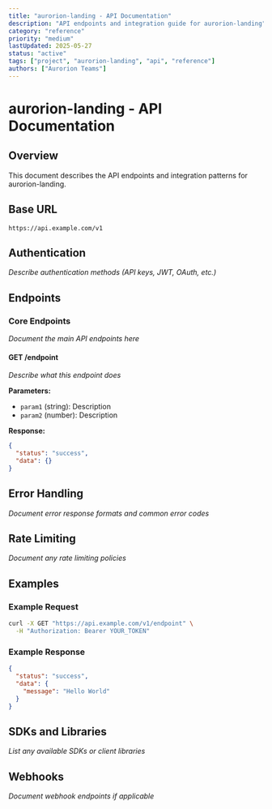 ```yaml
---
title: "aurorion-landing - API Documentation"
description: "API endpoints and integration guide for aurorion-landing"
category: "reference"
priority: "medium"
lastUpdated: 2025-05-27
status: "active"
tags: ["project", "aurorion-landing", "api", "reference"]
authors: ["Aurorion Teams"]
---
```


# aurorion-landing - API Documentation

## Overview

This document describes the API endpoints and integration patterns for aurorion-landing.

## Base URL

```
https://api.example.com/v1
```

## Authentication

*Describe authentication methods (API keys, JWT, OAuth, etc.)*

## Endpoints

### Core Endpoints

*Document the main API endpoints here*

#### GET /endpoint
*Describe what this endpoint does*

**Parameters:**
- `param1` (string): Description
- `param2` (number): Description

**Response:**
```json
{
  "status": "success",
  "data": {}
}
```

## Error Handling

*Document error response formats and common error codes*

## Rate Limiting

*Document any rate limiting policies*

## Examples

### Example Request

```bash
curl -X GET "https://api.example.com/v1/endpoint" \
  -H "Authorization: Bearer YOUR_TOKEN"
```

### Example Response

```json
{
  "status": "success",
  "data": {
    "message": "Hello World"
  }
}
```

## SDKs and Libraries

*List any available SDKs or client libraries*

## Webhooks

*Document webhook endpoints if applicable*
